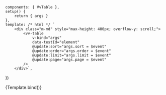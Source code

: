 
<Meta
	title="Components/Table"
	component={VvTable}
	args={defaultArgs}
	argTypes={argTypes}
/>

	components: { VvTable },
	setup() {
		return { args }
	},
	template: /* html */ `
		<div class="m-md" style="max-height: 400px; overflow-y: scroll;">
			<vv-table
				v-bind="args"
				data-testId="element"
				@update:sort="args.sort = $event"
				@update:order="args.order = $event"
				@update:limit="args.limit = $event"
				@update:page="args.page = $event"
			/>
		</div>`,
})

<Canvas>
	<Story name="Default" play={defaultTest}>
		{Template.bind()}
	</Story>
</Canvas>
